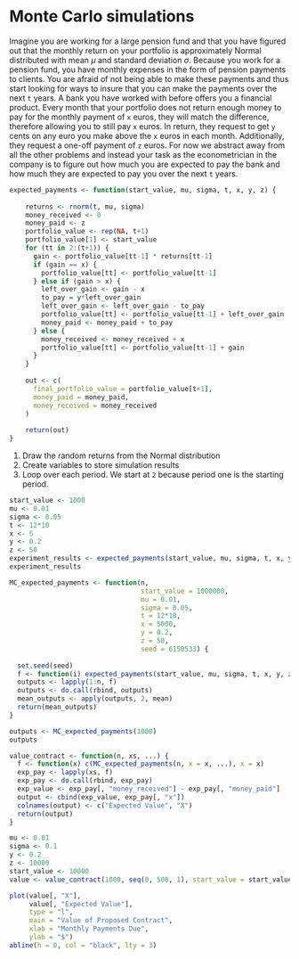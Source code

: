 # Monte Carlo simulations

Imagine you are working for a large pension fund and that you have figured out that the monthly return on your portfolio is approximately Normal distributed with mean $\mu$ and standard deviation $\sigma$. Because you work for a pension fund, you have monthly expenses in the form of pension payments to clients. You are afraid of not being able to make these payments and thus start looking for ways to insure that you can make the payments over the next `t` years. A bank you have worked with before offers you a financial product. Every month that your portfolio does not return enough money to pay for the monthly payment of `x` euros, they will match the difference, therefore allowing you to still pay `x` euros. In return, they request to get `y` cents on any euro you make above the `x` euros in each month. Additionally, they request a one-off payment of `z` euros. For now we abstract away from all the other problems and instead your task as the econometrician in the company is to figure out how much you are expected to pay the bank and how much they are expected to pay you over the next `t` years. 

```r
expected_payments <- function(start_value, mu, sigma, t, x, y, z) {
  
    returns <- rnorm(t, mu, sigma)                                      # <1>
    money_received <- 0                                                 # <2>
    money_paid <- z                                                     # <2>
    portfolio_value <- rep(NA, t+1)                                     # <2>
    portfolio_value[1] <- start_value                                   # <2>
    for (tt in 2:(t+1)) {                                               # <3>
      gain <- portfolio_value[tt-1] * returns[tt-1]
      if (gain == x) {
        portfolio_value[tt] <- portfolio_value[tt-1]
      } else if (gain > x) {
        left_over_gain <- gain - x
        to_pay = y*left_over_gain
        left_over_gain <- left_over_gain - to_pay
        portfolio_value[tt] <- portfolio_value[tt-1] + left_over_gain
        money_paid <- money_paid + to_pay
      } else {
        money_received <- money_received + x
        portfolio_value[tt] <- portfolio_value[tt-1] + gain
      }
    }
    
    out <- c(
      final_portfolio_value = portfolio_value[t+1], 
      money_paid = money_paid, 
      money_received = money_received
    )
    
    return(out)
}
```
1. Draw the random returns from the Normal distribution
2. Create variables to store simulation results
3. Loop over each period. We start at `2` because period one is the starting period. 

```r
start_value <- 1000
mu <- 0.01
sigma <- 0.05
t <- 12*10
x <- 5
y <- 0.2
z <- 50
experiment_results <- expected_payments(start_value, mu, sigma, t, x, y, z)
experiment_results
```

```r
MC_expected_payments <- function(n, 
                                 start_value = 1000000, 
                                 mu = 0.01, 
                                 sigma = 0.05, 
                                 t = 12*10, 
                                 x = 5000, 
                                 y = 0.2, 
                                 z = 50, 
                                 seed = 6150533) {
  
  set.seed(seed)
  f <- function(i) expected_payments(start_value, mu, sigma, t, x, y, z)
  outputs <- lapply(1:n, f)
  outputs <- do.call(rbind, outputs)
  mean_outputs <- apply(outputs, 2, mean)
  return(mean_outputs)
}
```

```r
outputs <- MC_expected_payments(1000)
outputs
```

```r
value_contract <- function(n, xs, ...) {
  f <- function(x) c(MC_expected_payments(n, x = x, ...), x = x)
  exp_pay <- lapply(xs, f)
  exp_pay <- do.call(rbind, exp_pay)
  exp_value <- exp_pay[, "money_received"] - exp_pay[, "money_paid"]
  output <- cbind(exp_value, exp_pay[, "x"])
  colnames(output) <- c("Expected Value", "X")
  return(output)
}
```

```r
mu <- 0.01 
sigma <- 0.1 
y <- 0.2
z <- 10000
start_value <- 10000
value <- value_contract(1000, seq(0, 500, 1), start_value = start_value, y = y, z = z, mu = mu, sigma = sigma);
```

```r
plot(value[, "X"], 
     value[, "Expected Value"], 
     type = "l", 
     main = "Value of Proposed Contract",
     xlab = "Monthly Payments Due", 
     ylab = "$")
abline(h = 0, col = "black", lty = 3)
```

